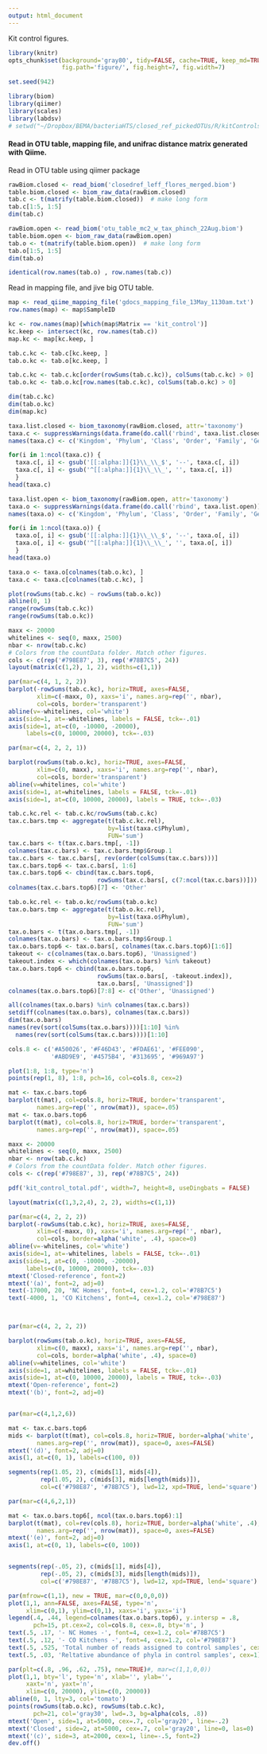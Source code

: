 ```yaml
---
output: html_document
---
```



Kit control figures. 


```r
library(knitr)
opts_chunk$set(background='gray80', tidy=FALSE, cache=TRUE, keep_md=TRUE, 
               fig.path='figure/', fig.height=7, fig.width=7)
```




```r
set.seed(942)
```



```r
library(biom)
library(qiimer)
library(scales)
library(labdsv)
# setwd("~/Dropbox/BEMA/bacteriaHTS/closed_ref_pickedOTUs/R/kitControls/")
```


#### Read in OTU table, mapping file, and unifrac distance matrix generated with Qiime. ####

Read in OTU table using qiimer package

```r
rawBiom.closed <- read_biom('closedref_leff_flores_merged.biom')
table.biom.closed <- biom_raw_data(rawBiom.closed)
tab.c <- t(matrify(table.biom.closed))  # make long form
tab.c[1:5, 1:5]
dim(tab.c)
```


```r
rawBiom.open <- read_biom('otu_table_mc2_w_tax_phinch_22Aug.biom')
table.biom.open <- biom_raw_data(rawBiom.open)
tab.o <- t(matrify(table.biom.open))  # make long form
tab.o[1:5, 1:5]
dim(tab.o)
```


```r
identical(row.names(tab.o) , row.names(tab.c))

```



Read in mapping file, and jive big OTU table. 

```r
map <- read_qiime_mapping_file('gdocs_mapping_file_13May_1130am.txt')
row.names(map) <- map$SampleID
```



```r
kc <- row.names(map)[which(map$Matrix == 'kit_control')]
kc.keep <- intersect(kc, row.names(tab.c))
map.kc <- map[kc.keep, ]

tab.c.kc <- tab.c[kc.keep, ]
tab.o.kc <- tab.o[kc.keep, ]

tab.c.kc <- tab.c.kc[order(rowSums(tab.c.kc)), colSums(tab.c.kc) > 0]
tab.o.kc <- tab.o.kc[row.names(tab.c.kc), colSums(tab.o.kc) > 0]

dim(tab.c.kc)
dim(tab.o.kc)
dim(map.kc)
```


```r
taxa.list.closed <- biom_taxonomy(rawBiom.closed, attr='taxonomy')
taxa.c <- suppressWarnings(data.frame(do.call('rbind', taxa.list.closed)))
names(taxa.c) <- c('Kingdom', 'Phylum', 'Class', 'Order', 'Family', 'Genus', 'Species')

for(i in 1:ncol(taxa.c)) {
  taxa.c[, i] <- gsub('[[:alpha:]]{1}\\_\\_$', '--', taxa.c[, i])
  taxa.c[, i] <- gsub('^[[:alpha:]]{1}\\_\\_', '', taxa.c[, i])
  }
head(taxa.c)
```

```r
taxa.list.open <- biom_taxonomy(rawBiom.open, attr='taxonomy')
taxa.o <- suppressWarnings(data.frame(do.call('rbind', taxa.list.open)))
names(taxa.o) <- c('Kingdom', 'Phylum', 'Class', 'Order', 'Family', 'Genus', 'Species')

for(i in 1:ncol(taxa.o)) {
  taxa.o[, i] <- gsub('[[:alpha:]]{1}\\_\\_$', '--', taxa.o[, i])
  taxa.o[, i] <- gsub('^[[:alpha:]]{1}\\_\\_', '', taxa.o[, i])
  }
head(taxa.o)
```



```r
taxa.o <- taxa.o[colnames(tab.o.kc), ]
taxa.c <- taxa.c[colnames(tab.c.kc), ]
```



```r
plot(rowSums(tab.c.kc) ~ rowSums(tab.o.kc))
abline(0, 1)
range(rowSums(tab.c.kc))
range(rowSums(tab.o.kc))
```


```r
maxx <- 20000
whitelines <- seq(0, maxx, 2500) 
nbar <- nrow(tab.c.kc)
# Colors from the countData folder. Match other figures. 
cols <- c(rep('#798E87', 3), rep('#78B7C5', 24))
layout(matrix(c(1,2), 1, 2), widths=c(1,1))

par(mar=c(4, 1, 2, 2))
barplot(-rowSums(tab.c.kc), horiz=TRUE, axes=FALSE, 
        xlim=c(-maxx, 0), xaxs='i', names.arg=rep('', nbar), 
        col=cols, border='transparent')
abline(v=-whitelines, col='white')
axis(side=1, at=-whitelines, labels = FALSE, tck=-.01)
axis(side=1, at=c(0, -10000, -20000), 
     labels=c(0, 10000, 20000), tck=-.03)

par(mar=c(4, 2, 2, 1))

barplot(rowSums(tab.o.kc), horiz=TRUE, axes=FALSE, 
        xlim=c(0, maxx), xaxs='i', names.arg=rep('', nbar), 
        col=cols, border='transparent')
abline(v=whitelines, col='white')
axis(side=1, at=whitelines, labels = FALSE, tck=-.01)
axis(side=1, at=c(0, 10000, 20000), labels = TRUE, tck=-.03)


```



```r
tab.c.kc.rel <- tab.c.kc/rowSums(tab.c.kc)
tax.c.bars.tmp <- aggregate(t(tab.c.kc.rel), 
                            by=list(taxa.c$Phylum), 
                            FUN='sum')
tax.c.bars <- t(tax.c.bars.tmp[, -1])
colnames(tax.c.bars) <- tax.c.bars.tmp$Group.1
tax.c.bars <- tax.c.bars[, rev(order(colSums(tax.c.bars)))]
tax.c.bars.top6 <- tax.c.bars[, 1:6]
tax.c.bars.top6 <- cbind(tax.c.bars.top6, 
                         rowSums(tax.c.bars[, c(7:ncol(tax.c.bars))]))
colnames(tax.c.bars.top6)[7] <- 'Other'
```



```r
tab.o.kc.rel <- tab.o.kc/rowSums(tab.o.kc)
tax.o.bars.tmp <- aggregate(t(tab.o.kc.rel), 
                            by=list(taxa.o$Phylum), 
                            FUN='sum')
tax.o.bars <- t(tax.o.bars.tmp[, -1])
colnames(tax.o.bars) <- tax.o.bars.tmp$Group.1
tax.o.bars.top6 <- tax.o.bars[, colnames(tax.c.bars.top6)[1:6]]
takeout <- c(colnames(tax.o.bars.top6), 'Unassigned')
takeout.index <- which(colnames(tax.o.bars) %in% takeout)
tax.o.bars.top6 <- cbind(tax.o.bars.top6, 
                         rowSums(tax.o.bars[, -takeout.index]),  
                         tax.o.bars[, 'Unassigned'])
colnames(tax.o.bars.top6)[7:8] <- c('Other', 'Unassigned')

```

```r
all(colnames(tax.o.bars) %in% colnames(tax.c.bars))
setdiff(colnames(tax.o.bars), colnames(tax.c.bars))
dim(tax.o.bars)
names(rev(sort(colSums(tax.o.bars))))[1:10] %in% 
  names(rev(sort(colSums(tax.c.bars))))[1:10]
```


```r
cols.8 <- c('#A50026', '#F46D43', '#FDAE61', '#FEE090', 
            '#ABD9E9', '#4575B4', '#313695', '#969A97')

plot(1:8, 1:8, type='n')
points(rep(1, 8), 1:8, pch=16, col=cols.8, cex=2)
```



```r
mat <- tax.c.bars.top6
barplot(t(mat), col=cols.8, horiz=TRUE, border='transparent', 
        names.arg=rep('', nrow(mat)), space=.05)
mat <- tax.o.bars.top6
barplot(t(mat), col=cols.8, horiz=TRUE, border='transparent', 
        names.arg=rep('', nrow(mat)), space=.05)

```




```r
maxx <- 20000
whitelines <- seq(0, maxx, 2500) 
nbar <- nrow(tab.c.kc)
# Colors from the countData folder. Match other figures. 
cols <- c(rep('#798E87', 3), rep('#78B7C5', 24))

pdf('kit_control_total.pdf', width=7, height=8, useDingbats = FALSE)

layout(matrix(c(1,3,2,4), 2, 2), widths=c(1,1))

par(mar=c(4, 2, 2, 2))
barplot(-rowSums(tab.c.kc), horiz=TRUE, axes=FALSE, 
        xlim=c(-maxx, 0), xaxs='i', names.arg=rep('', nbar), 
        col=cols, border=alpha('white', .4), space=0)
abline(v=-whitelines, col='white')
axis(side=1, at=-whitelines, labels = FALSE, tck=-.01)
axis(side=1, at=c(0, -10000, -20000), 
     labels=c(0, 10000, 20000), tck=-.03)
mtext('Closed-reference', font=2)
mtext('(a)', font=2, adj=0)
text(-17000, 20, 'NC Homes', font=4, cex=1.2, col='#78B7C5')
text(-4000, 1, 'CO Kitchens', font=4, cex=1.2, col='#798E87')



par(mar=c(4, 2, 2, 2))

barplot(rowSums(tab.o.kc), horiz=TRUE, axes=FALSE, 
        xlim=c(0, maxx), xaxs='i', names.arg=rep('', nbar), 
        col=cols, border=alpha('white', .4), space=0)
abline(v=whitelines, col='white')
axis(side=1, at=whitelines, labels = FALSE, tck=-.01)
axis(side=1, at=c(0, 10000, 20000), labels = TRUE, tck=-.03)
mtext('Open-reference', font=2)
mtext('(b)', font=2, adj=0)


par(mar=c(4,1,2,6))

mat <- tax.c.bars.top6
mids <- barplot(t(mat), col=cols.8, horiz=TRUE, border=alpha('white', .4), 
        names.arg=rep('', nrow(mat)), space=0, axes=FALSE)
mtext('(d)', font=2, adj=0)
axis(1, at=c(0, 1), labels=c(100, 0))

segments(rep(1.05, 2), c(mids[1], mids[4]), 
         rep(1.05, 2), c(mids[3], mids[length(mids)]), 
         col=c('#798E87', '#78B7C5'), lwd=12, xpd=TRUE, lend='square')

par(mar=c(4,6,2,1))

mat <- tax.o.bars.top6[, ncol(tax.o.bars.top6):1]
barplot(t(mat), col=rev(cols.8), horiz=TRUE, border=alpha('white', .4), 
        names.arg=rep('', nrow(mat)), space=0, axes=FALSE)
mtext('(e)', font=2, adj=0)
axis(1, at=c(0, 1), labels=c(0, 100))


segments(rep(-.05, 2), c(mids[1], mids[4]), 
         rep(-.05, 2), c(mids[3], mids[length(mids)]), 
         col=c('#798E87', '#78B7C5'), lwd=12, xpd=TRUE, lend='square')

par(mfrow=c(1,1), new = TRUE, mar=c(0,0,0,0))
plot(1,1, ann=FALSE, axes=FALSE, type='n', 
     xlim=c(0,1), ylim=c(0,1), xaxs='i', yaxs='i')
legend(.4, .44, legend=colnames(tax.o.bars.top6), y.intersp = .8, 
       pch=15, pt.cex=2, col=cols.8, cex=.8, bty='n', )
text(.5, .17, '- NC Homes -', font=4, cex=1.2, col='#78B7C5')
text(.5, .12, '- CO Kitchens -', font=4, cex=1.2, col='#798E87')
text(.5, .525, 'Total number of reads assigned to control samples', cex=1)
text(.5, .03, 'Reltative abundance of phyla in control samples', cex=1)

par(plt=c(.8, .96, .62, .75), new=TRUE)#, mar=c(1,1,0,0))
plot(1,1, bty='l', type='n', xlab='', ylab='', 
     xaxt='n', yaxt='n', 
     xlim=c(0, 20000), ylim=c(0, 20000))
abline(0, 1, lty=3, col='tomato')
points(rowSums(tab.o.kc), rowSums(tab.c.kc), 
       pch=21, col='gray30', lwd=.3, bg=alpha(cols, .8))
mtext('Open', side=1, at=5000, cex=.7, col='gray20', line=-.2)
mtext('Closed', side=2, at=5000, cex=.7, col='gray20', line=0, las=0)
mtext('(c)', side=3, at=2000, cex=1, line=-.5, font=2)
dev.off()
```
